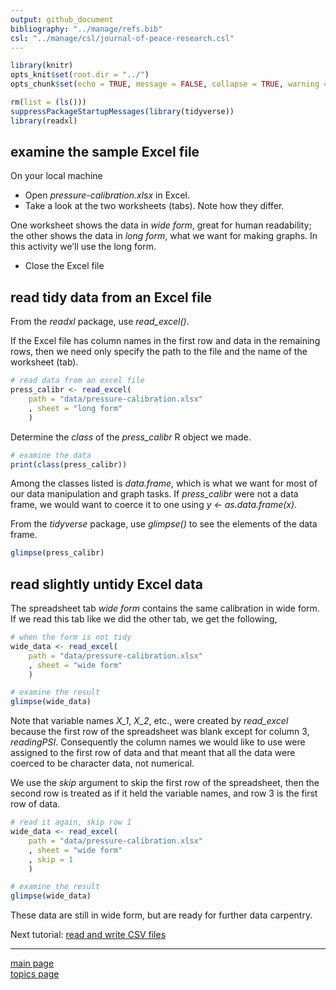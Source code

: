 ```yaml
---
output: github_document
bibliography: "../manage/refs.bib" 
csl: "../manage/csl/journal-of-peace-research.csl"
---
```


```r
library(knitr)
opts_knit$set(root.dir = "../")
opts_chunk$set(echo = TRUE, message = FALSE, collapse = TRUE, warning = FALSE, cache = TRUE, cache.path = "tut-04-cache/02-", fig.path = "tut-04-images/02-")
```

```r
rm(list = (ls()))
suppressPackageStartupMessages(library(tidyverse))
library(readxl)
```


## examine the sample Excel file 

On your local machine 

- Open *pressure-calibration.xlsx* in Excel.
- Take a look at the two worksheets (tabs). Note how they differ. 

One worksheet shows the data in *wide form*, great for human readability; the other shows the data in *long form*, what we want for making graphs. In this activity we'll use the long form. 

- Close the Excel file 

## read tidy data from an Excel file

From the *readxl* package, use *read_excel()*.

If the Excel file has column names in the first row and data in the remaining rows, then we need only specify the path to the file and the name of the worksheet (tab). 

```r
# read data from an excel file
press_calibr <- read_excel(
	path = "data/pressure-calibration.xlsx"
	, sheet = "long form"
	)
```

Determine the *class* of the *press_calibr* R object we made. 

```r
# examine the data
print(class(press_calibr))
```

Among the classes listed is *data.frame*, which is what we want for most of our data manipulation and graph tasks. If *press_calibr* were not a data frame, we would want to coerce it to one using *y <- as.data.frame(x)*.

From the *tidyverse* package, use *glimpse()* to see the elements of the data frame. 

```r
glimpse(press_calibr)
```

## read slightly untidy Excel data

The spreadsheet tab *wide form* contains the same calibration in wide form. If we read this tab like we did the other tab, we get the following, 
```r
# when the form is not tidy
wide_data <- read_excel(
	path = "data/pressure-calibration.xlsx"
	, sheet = "wide form"
	)

# examine the result
glimpse(wide_data)
```

Note that variable names *X_1*, *X_2*, etc., were created by *read_excel* because the first row of the spreadsheet was blank except for column 3, *readingPSI*. Consequently the column names we would like to use were assigned to the first row of data and that meant that all the data were coerced to be character data, not numerical.  

We use the *skip* argument to skip the first row of the spreadsheet, then the second row is treated as if it held the variable names, and row 3 is the first row of data. 

```r
# read it again, skip row 1
wide_data <- read_excel(
	path = "data/pressure-calibration.xlsx"
	, sheet = "wide form"
	, skip = 1
	)

# examine the result
glimpse(wide_data)
```

These data are still in wide form, but are ready for further data carpentry.  

Next tutorial: [read and write CSV files](tut-0403_read-write-csv.md)

---

[main page](../README.md)<br> 
[topics page](../README-by-topic.md)



